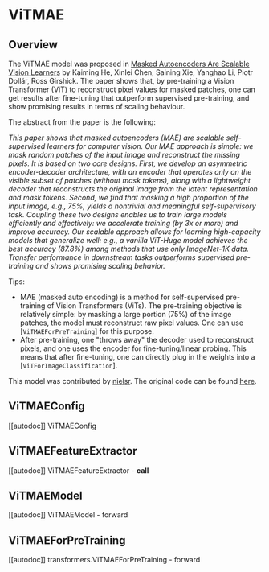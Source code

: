 <!--Copyright 2022 The HuggingFace Team. All rights reserved.

Licensed under the Apache License, Version 2.0 (the "License"); you may not use this file except in compliance with
the License. You may obtain a copy of the License at

http://www.apache.org/licenses/LICENSE-2.0

Unless required by applicable law or agreed to in writing, software distributed under the License is distributed on
an "AS IS" BASIS, WITHOUT WARRANTIES OR CONDITIONS OF ANY KIND, either express or implied. See the License for the
specific language governing permissions and limitations under the License.
-->

# ViTMAE

## Overview

The ViTMAE model was proposed in [Masked Autoencoders Are Scalable Vision Learners](https://arxiv.org/abs/2111.06377v2) by Kaiming He, Xinlei Chen, Saining Xie, Yanghao Li, Piotr Dollár, Ross Girshick. 
The paper shows that, by pre-training a Vision Transformer (ViT) to reconstruct pixel values for masked patches, one can get results after fine-tuning that outperform
supervised pre-training, and show promising results in terms of scaling behaviour.

The abstract from the paper is the following:

*This paper shows that masked autoencoders (MAE) are scalable self-supervised learners for computer vision. Our MAE approach is simple: we mask random patches of the
input image and reconstruct the missing pixels. It is based on two core designs. First, we develop an asymmetric encoder-decoder architecture, with an encoder that operates
only on the visible subset of patches (without mask tokens), along with a lightweight decoder that reconstructs the original image from the latent representation and mask
tokens. Second, we find that masking a high proportion of the input image, e.g., 75%, yields a nontrivial and meaningful self-supervisory task. Coupling these two designs
enables us to train large models efficiently and effectively: we accelerate training (by 3x or more) and improve accuracy. Our scalable approach allows for learning high-capacity
models that generalize well: e.g., a vanilla ViT-Huge model achieves the best accuracy (87.8%) among methods that use only ImageNet-1K data. Transfer performance in downstream
tasks outperforms supervised pre-training and shows promising scaling behavior.*

Tips:

- MAE (masked auto encoding) is a method for self-supervised pre-training of Vision Transformers (ViTs). The pre-training objective is relatively simple:
by masking a large portion (75%) of the image patches, the model must reconstruct raw pixel values. One can use [`ViTMAEForPreTraining`] for this purpose.
- After pre-training, one "throws away" the decoder used to reconstruct pixels, and one uses the encoder for fine-tuning/linear probing. This means that after
fine-tuning, one can directly plug in the weights into a [`ViTForImageClassification`].

This model was contributed by [nielsr](https://huggingface.co/nielsr). The original code can be found [here](https://github.com/facebookresearch/mae).

## ViTMAEConfig

[[autodoc]] ViTMAEConfig


## ViTMAEFeatureExtractor

[[autodoc]] ViTMAEFeatureExtractor
    - __call__


## ViTMAEModel

[[autodoc]] ViTMAEModel
    - forward


## ViTMAEForPreTraining

[[autodoc]] transformers.ViTMAEForPreTraining
    - forward
